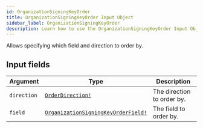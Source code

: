 ```yaml
---
id: OrganizationSigningKeyOrder
title: OrganizationSigningKeyOrder Input Object
sidebar_label: OrganizationSigningKeyOrder
description: Learn how to use the OrganizationSigningKeyOrder Input Object for Builder's API.
---
```


Allows specifying which field and direction to order by.

## Input fields

| Argument    | Type                                                                                        | Description                |
| ----------- | ------------------------------------------------------------------------------------------- | -------------------------- |
| `direction` | [`OrderDirection!`](/self-managed/composer/builder/api/schema/enum/OrderDirection.mdx)                                     | The direction to order by. |
| `field`     | [`OrganizationSigningKeyOrderField!`](/self-managed/composer/builder/api/schema/enum/OrganizationSigningKeyOrderField.mdx) | The field to order by.     |

